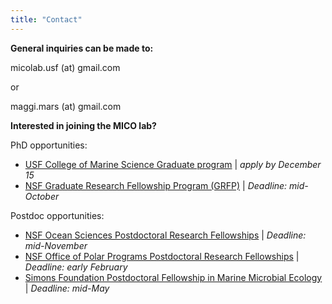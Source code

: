 ```yaml
---
title: "Contact"
---
```


**General inquiries can be made to:** 

micolab.usf (at) gmail.com

or

maggi.mars (at) gmail.com

**Interested in joining the MICO lab?** 

PhD opportunities:

- [USF College of Marine Science Graduate program](https://www.usf.edu/marine-science/education/prospective-students/how-to-apply.aspx) | *apply by December 15*
- [NSF Graduate Research Fellowship Program (GRFP)](https://www.nsfgrfp.org/) | *Deadline: mid-October*

Postdoc opportunities: 

- [NSF Ocean Sciences Postdoctoral Research Fellowships](https://www.nsf.gov/pubs/2021/nsf21538/nsf21538.htm) | *Deadline: mid-November*
- [NSF Office of Polar Programs Postdoctoral Research Fellowships](https://new.nsf.gov/funding/opportunities/office-polar-programs-postdoctoral-research) | *Deadline: early February*
- [Simons Foundation Postdoctoral Fellowship in Marine Microbial Ecology](https://www.simonsfoundation.org/grant/simons-postdoctoral-fellowships-in-marine-microbial-ecology/) | *Deadline: mid-May*